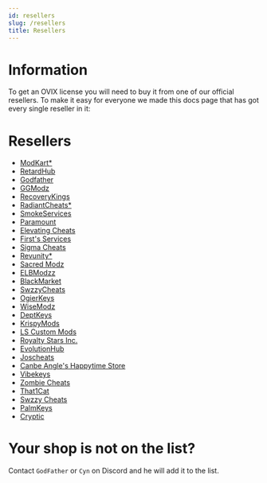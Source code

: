 ```yaml
---
id: resellers
slug: /resellers
title: Resellers
---
```


# Information

To get an OVIX license you will need to buy it from one of our official resellers.
To make it easy for everyone we made this docs page that has got every single reseller in it:

# Resellers

- [ModKart\*](https://modkart.net/mods/ovix/)
- [RetardHub](https://retardhub.sellix.io/)
- [Godfather](https://ovix-5.sellix.io/product/6278d753a32e6)
- [GGModz](https://ggmodz.com/gta/ovix)
- [RecoveryKings](https://recoverykings.net/product/ovix/)
- [RadiantCheats\*](https://radiantcheats.net/index.php?id_product=59&rewrite=ovix-mod-menu&controller=product)
- [SmokeServices](https://smokeservices.xyz/index.php?/store/product/14-ovix/)
- [Paramount](https://sellix.io/product/619f1a7b74306)
- [Elevating Cheats](https://elevatingcheats.sellix.io/)
- [First's Services](https://discord.gg/JwjHEeeuCP)
- [Sigma Cheats](https://sigmacheats.com/product/ovix-mod-menu/)
- [Revunity\*](https://revunity.com/product/ovix-mod-menu/)
- [Sacred Modz](https://sacredmodz.com/Ovix.html)
- [ELBModzz](https://elbmodzz.com/shop.php)
- [BlackMarket](https://blackmarket.lol/shop.html)
- [SwzzyCheats](https://swzzy.sellix.io/product/61c864f92f879)
- [OgierKeys](https://ogierkeys.com/product/ovix-mod-menu/)
- [WiseModz](https://wisemodz.com/product/ovix-mod-menu-for-gta-5/)
- [DeptKeys](https://shoppy.gg/product/VvhV8oV)
- [KrispyMods](https://krispymods.com/product/ovix-mod-menu/)
- [LS Custom Mods](https://lscustommods.sellix.io/product/61d1961ce7233)
- [Royalty Stars Inc.](https://royaltystarsinc.com/product/gtav-ovix-mod-menu/)
- [EvolutionHub](https://evolutionhub.org/product/ovix/)
- [Joscheats](https://joscheats.com/shop.html)
- [Canbe Angle's Happytime Store](https://angle180.sellix.io/product/616f2785e586a)
- [Vibekeys](https://vibekeys.net/product/ovix/)
- [Zombie Cheats](https://zombiecheats.org/product/ovix-menu/)
- [That1Cat](https://that1catofficial.sellix.io/product/61d32c5dce08e)
- [Swzzy Cheats](https://swzzy.sellix.io/product/61c864f92f879)
- [PalmKeys](https://palmkeys.net/product/ovix/)
- [Cryptic](https://fusioncommunity.sellix.io/product/60cd90105609e)

# Your shop is not on the list?

Contact `GodFather` or `Cyn` on Discord and he will add it to the list.
